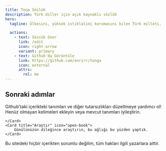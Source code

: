 ```yaml
---
title: Toŋa Sözlük
description: Türk diller için açık kaynaklı sözlük
hero:
  tagline: Ülkesini, yüksek istiklalini korumasını bilen Türk milleti, dilini de yabancı diller boyunduruğundan kurtarmalıdır. - Mustafa Kemal Atatürk

  actions:
    - text: Sözcük öner
      link: /edit
      icon: right-arrow
      variant: primary
    - text: Github'da Görüntüle
      link: https://github.com/onrirr/tonga 
      icon: external
      attrs:
        rel: me
---
```



## Sonraki adımlar

<CardGrid stagger>
	<Card title="Güncelle" icon="pencil">
		Github'taki içerikteki tanımları ve diğer tutarsızlıkları düzeltmeye yardımcı ol!
	</Card>
	<Card title="Ekle" icon="add-document">
		Henüz olmayan kelimeleri ekleyin veya mevcut tanımları iyileştirin.

	</Card>
	<Card title="Araştır" icon="open-book">
		Gönülünüzün dileğince araştırın, bu ağlığı bu yüzden yaptık.
	</Card>
</CardGrid>

Bu sitedeki hiçbir içerikten sorumlu değilim, tüm hakları ilgili yazarlara aittir.